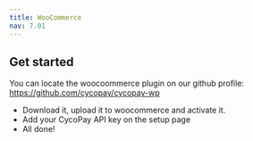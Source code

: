 ```yaml
---
title: WooCommerce
nav: 7.01
---
```


## Get started

You can locate the woocoommerce plugin on our github profile: https://github.com/cycopay/cycopay-wp

- Download it, upload it to woocommerce and activate it.
- Add your CycoPay API key on the setup page
- All done!
